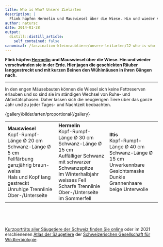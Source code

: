 ```yaml
---
title: Who is Who? Unsere Zielarten
description: |
  Flink hüpfen Hermelin und Mauswiesel über die Wiese. Hin und wieder verschwinden sie in der Erde. Hier jagen die geschickten Räuber langgestreckt und mit kurzen Beinen den Wühlmäusen in ihren Gängen nach.
author: natursc
date: 2014-01-28
output:
  distill::distill_article:
    self_contained: false
canonical: /faszination-kleinraubtiere/unsere-leitarten/12-who-is-who
---
```



**Flink hüpfen
[Hermelin](https://www.blick.ch/storytelling/2018/hermelin/) und
Mauswiesel über die Wiese. Hin und wieder verschwinden sie in der Erde.
Hier jagen die geschickten Räuber langgestreckt und mit kurzen Beinen
den Wühlmäusen in ihren Gängen nach.**

------------------------------------------------------------------------

In den engen Mäusebauten können die Wiesel sich keine Fettreserven
erlauben und so sind sie im ständigen Wechsel von Ruhe- und
Aktivitätsphasen. Daher lassen sich die neugierigen Tiere über das ganze
Jahr und zu jeder Tages- und Nachtzeit beobachten.

{gallery}bilder/arten/proportional{/gallery}

<table>
<colgroup>
<col style="width: 33%" />
<col style="width: 33%" />
<col style="width: 33%" />
</colgroup>
<tbody>
<tr class="odd">
<td><strong>Mauswiesel</strong><br />
Kopf-Rumpf-Länge Ø 20 cm<br />
Schwanz-Länge Ø 5 cm<br />
Fellfärbung ganzjährig braun-weiss<br />
Hals und Kopf lang gestreckt<br />
Unruhige Trennlinie Ober-/Unterseite</td>
<td><strong>Hermelin</strong><br />
Kopf-Rumpf-Länge Ø 30 cm<br />
Schwanz-Länge Ø 15 cm<br />
Auffälliger Schwanz mit schwarzer Schwanzspitze<br />
Im Winterhalbjahr weisses Fell<br />
Scharfe Trennlinie Ober-/Unterseite im Sommerfell</td>
<td><strong>Iltis</strong><br />
Kopf-Rumpf-Länge Ø 40 cm<br />
Schwanz-Länge Ø 15 cm<br />
Unverkennbare Gesichtsmaske<br />
Dunkle Grannenhaare<br />
beige Unterwolle</td>
</tr>
</tbody>
</table>

 

 

[Kurzporträts aller Säugetiere der Schweiz finden Sie
online](https://apps.wildtier.ch/mammals/) oder im 2021 erschienenen
[Atlas der
Säugetiere](https://www.haupt.ch/buecher/natur-garten/atlas-der-saeugetiere-schweiz-und-liechtenstein.html)
der [Schweizerischen Gesellschaft für
Wildtierbiologie](https://mitglied.scnat.ch/sgw-ssbf). 

 

 

 

<!--http://wieselundco.ch/faszination-kleinraubtiere/unsere-leitarten/12-who-is-who-->
